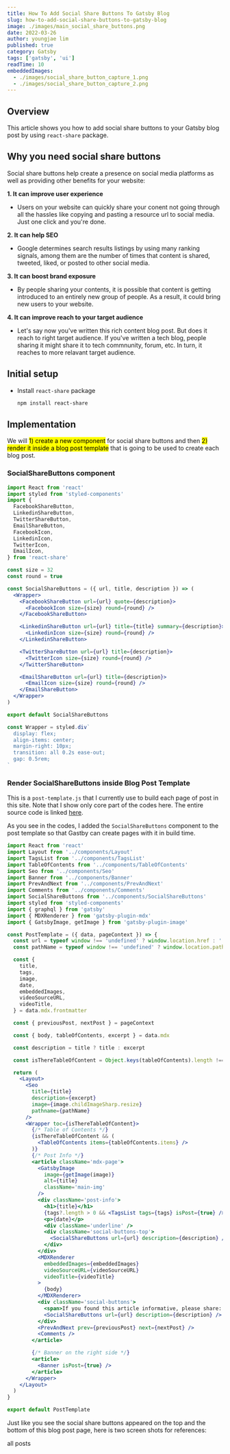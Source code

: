 ```yaml
---
title: How To Add Social Share Buttons To Gatsby Blog
slug: how-to-add-social-share-buttons-to-gatsby-blog
image: ./images/main_social_share_buttons.png
date: 2022-03-26
author: youngjae lim
published: true
category: Gatsby
tags: ['gatsby', 'ui']
readTime: 10
embeddedImages:
  - ./images/social_share_button_capture_1.png
  - ./images/social_share_button_capture_2.png
---
```



## Overview

This article shows you how to add social share buttons to your Gatsby blog post by using `react-share` package.

## Why you need social share buttons

Social share buttons help create a presence on social media platforms as well as providing other benefits for your website:

**1. It can improve user experience**

- Users on your website can quickly share your conent not going through all the hassles like copying and pasting a resource url to social media. Just one click and you're done.

**2. It can help SEO**

- Google determines search results listings by using many ranking signals, among them are the number of times that content is shared, tweeted, liked, or posted to other social media.

**3. It can boost brand exposure**

- By people sharing your contents, it is possible that content is getting introduced to an entirely new group of people. As a result, it could bring new users to your website.

**4. It can improve reach to your target audience**

- Let's say now you've written this rich content blog post. But does it reach to right target audience. If you've written a tech blog, people sharing it might share it to tech commnunity, forum, etc. In turn, it reaches to more relavant target audience.

## Initial setup

- Install `react-share` package

  ```bash
  npm install react-share
  ```

## Implementation

We will <mark>1) create a new component</mark> for social share buttons and then <mark>2) render it inside a blog post template</mark> that is going to be used to create each blog post.

### SocialShareButtons component

```jsx file=./src/components/SocialShareButtons.js
import React from 'react'
import styled from 'styled-components'
import {
  FacebookShareButton,
  LinkedinShareButton,
  TwitterShareButton,
  EmailShareButton,
  FacebookIcon,
  LinkedinIcon,
  TwitterIcon,
  EmailIcon,
} from 'react-share'

const size = 32
const round = true

const SocialShareButtons = ({ url, title, description }) => (
  <Wrapper>
    <FacebookShareButton url={url} quote={description}>
      <FacebookIcon size={size} round={round} />
    </FacebookShareButton>

    <LinkedinShareButton url={url} title={title} summary={description}>
      <LinkedinIcon size={size} round={round} />
    </LinkedinShareButton>

    <TwitterShareButton url={url} title={description}>
      <TwitterIcon size={size} round={round} />
    </TwitterShareButton>

    <EmailShareButton url={url} title={description}>
      <EmailIcon size={size} round={round} />
    </EmailShareButton>
  </Wrapper>
)

export default SocialShareButtons

const Wrapper = styled.div`
  display: flex;
  align-items: center;
  margin-right: 10px;
  transition: all 0.2s ease-out;
  gap: 0.5rem;
`
```

### Render SocialShareButtons inside Blog Post Template

This is a `post-template.js` that I currently use to build each page of post in this site. Note that I show only core part of the codes here. The entire source code is linked [here](https://github.com/youngjae-lim/youngjae-lim.github.io/blob/dev/src/templates/post-template.js).

As you see in the codes, I added the `SocialShareButtons` component to the post template so that Gastby can create pages with it in build time.

```jsx file=./src/templates/post-template.js add=9,62-64,73-76
import React from 'react'
import Layout from '../components/Layout'
import TagsList from '../components/TagsList'
import TableOfContents from '../components/TableOfContents'
import Seo from '../components/Seo'
import Banner from '../components/Banner'
import PrevAndNext from '../components/PrevAndNext'
import Comments from '../components/Comments'
import SocialShareButtons from '../components/SocialShareButtons'
import styled from 'styled-components'
import { graphql } from 'gatsby'
import { MDXRenderer } from 'gatsby-plugin-mdx'
import { GatsbyImage, getImage } from 'gatsby-plugin-image'

const PostTemplate = ({ data, pageContext }) => {
  const url = typeof window !== 'undefined' ? window.location.href : ''
  const pathName = typeof window !== 'undefined' ? window.location.pathname : ''

  const {
    title,
    tags,
    image,
    date,
    embeddedImages,
    videoSourceURL,
    videoTitle,
  } = data.mdx.frontmatter

  const { previousPost, nextPost } = pageContext

  const { body, tableOfContents, excerpt } = data.mdx

  const description = title ? title : excerpt

  const isThereTableOfContent = Object.keys(tableOfContents).length !== 0

  return (
    <Layout>
      <Seo
        title={title}
        description={excerpt}
        image={image.childImageSharp.resize}
        pathname={pathName}
      />
      <Wrapper toc={isThereTableOfContent}>
        {/* Table of Contents */}
        {isThereTableOfContent && (
          <TableOfContents items={tableOfContents.items} />
        )}
        {/* Post Info */}
        <article className='mdx-page'>
          <GatsbyImage
            image={getImage(image)}
            alt={title}
            className='main-img'
          />
          <div className='post-info'>
            <h1>{title}</h1>
            {tags?.length > 0 && <TagsList tags={tags} isPost={true} />}
            <p>{date}</p>
            <div className='underline' />
            <div className='social-buttons-top'>
              <SocialShareButtons url={url} description={description} />
            </div>
          </div>
          <MDXRenderer
            embeddedImages={embeddedImages}
            videoSourceURL={videoSourceURL}
            videoTitle={videoTitle}
          >
            {body}
          </MDXRenderer>
          <div className='social-buttons'>
            <span>If you found this article informative, please share: </span>
            <SocialShareButtons url={url} description={description} />
          </div>
          <PrevAndNext prev={previousPost} next={nextPost} />
          <Comments />
        </article>

        {/* Banner on the right side */}
        <article>
          <Banner isPost={true} />
        </article>
      </Wrapper>
    </Layout>
  )
}

export default PostTemplate
```

Just like you see the social share buttons appeared on the top and the bottom of this blog post page, here is two screen shots for references:

<GatsbyImage
  image={getImage(props.embeddedImages[0])}
  alt='github env variable'
/>
<GatsbyImage
  image={getImage(props.embeddedImages[1])}
  alt='github env variable'
/>

<Link to='/posts' className='btn center-btn'>
  all posts
</Link>

